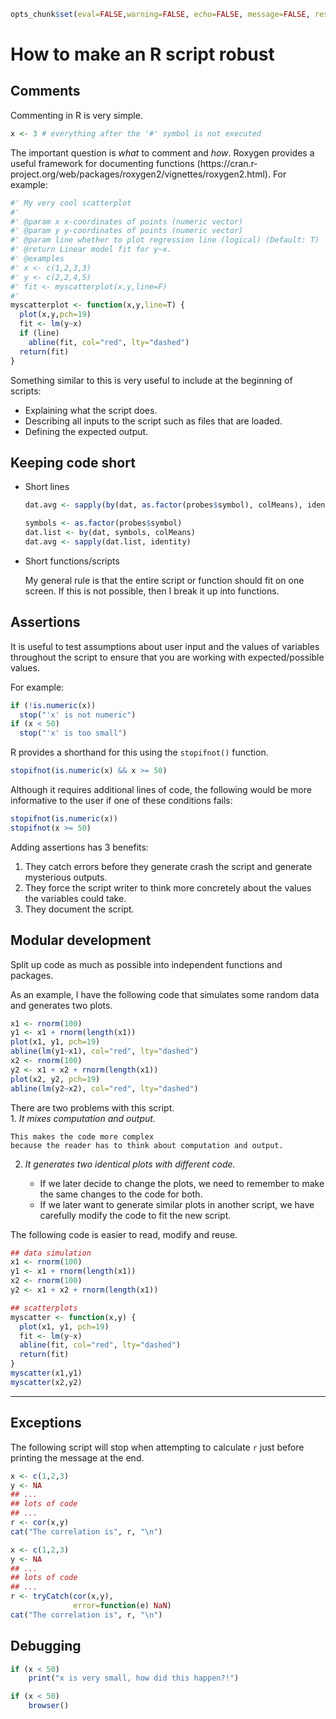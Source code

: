 ```r
opts_chunk$set(eval=FALSE,warning=FALSE, echo=FALSE, message=FALSE, results="asis", fig.width=6, fig.height=6, dev="CairoPNG")    
```

# How to make an R script robust

## Comments

Commenting in R is very simple. 
```r
x <- 3 # everything after the '#' symbol is not executed
```

The important question is *what* to comment and *how*. 
Roxygen provides a useful framework for documenting functions
(https://cran.r-project.org/web/packages/roxygen2/vignettes/roxygen2.html).
For example:

```r
#' My very cool scatterplot
#'
#' @param x x-coordinates of points (numeric vector)
#' @param y y-coordinates of points (numeric vector)
#' @param line whether to plot regression line (logical) (Default: T)
#' @return Linear model fit for y~x.
#' @examples
#' x <- c(1,2,3,3)
#' y <- c(2,2,4,5)
#' fit <- myscatterplot(x,y,line=F)
#'
myscatterplot <- function(x,y,line=T) {
  plot(x,y,pch=19)
  fit <- lm(y~x)
  if (line)
    abline(fit, col="red", lty="dashed")
  return(fit)
}
```

Something similar to this is very useful to include 
at the beginning of scripts:

* Explaining what the script does.
* Describing all inputs to the script such as files that are loaded.
* Defining the expected output.

## Keeping code short

* Short lines

    ```r
    dat.avg <- sapply(by(dat, as.factor(probes$symbol), colMeans), identity)

    symbols <- as.factor(probes$symbol)
    dat.list <- by(dat, symbols, colMeans)
    dat.avg <- sapply(dat.list, identity)
    ```

* Short functions/scripts

  My general rule is that the entire script or function
	should fit on one screen.  If this is not possible, then
	I break it up into functions. 

## Assertions

It is useful to test assumptions about user input
and the values of variables throughout the script
to ensure that you are working with expected/possible values.

For example: 
```r
if (!is.numeric(x))
  stop("'x' is not numeric")
if (x < 50)
  stop("'x' is too small")
```

R provides a shorthand for this
using the `stopifnot()` function.
```r
stopifnot(is.numeric(x) && x >= 50)
```

Although it requires additional lines of code,
the following would be more informative to the
user if one of these conditions fails:
```r
stopifnot(is.numeric(x))
stopifnot(x >= 50)
```

Adding assertions has 3 benefits:

1. They catch errors before they generate crash the script and
    generate mysterious outputs.
2. They force the script writer to think more concretely
    about the values the variables could take.
3. They document the script.

## Modular development

Split up code as much as possible into independent
functions and packages.

As an example, I have the following code that simulates 
some random data and generates two plots. 
```r
x1 <- rnorm(100)
y1 <- x1 + rnorm(length(x1))
plot(x1, y1, pch=19)
abline(lm(y1~x1), col="red", lty="dashed")
x2 <- rnorm(100)
y2 <- x1 + x2 + rnorm(length(x1))
plot(x2, y2, pch=19)
abline(lm(y2~x2), col="red", lty="dashed")
```

There are two problems with this script.  
1. *It mixes computation and output.*  

    This makes the code more complex
    because the reader has to think about computation and output. 
    
2. *It generates two identical plots with different code.*

    - If we later decide to change the plots, 
    we need to remember to make the same changes to the code for both. 
    - If we later want to generate similar plots in another script, 
    we have carefully modify the code to fit the new script.

The following code is easier to read, modify and reuse. 
```r
## data simulation
x1 <- rnorm(100)
y1 <- x1 + rnorm(length(x1))
x2 <- rnorm(100)
y2 <- x1 + x2 + rnorm(length(x1))

## scatterplots 
myscatter <- function(x,y) {
  plot(x1, y1, pch=19)
  fit <- lm(y~x)
  abline(fit, col="red", lty="dashed")
  return(fit)
}
myscatter(x1,y1)
myscatter(x2,y2)
```

---

## Exceptions

The following script will stop when attempting to calculate `r`
just before printing the message at the end.
```r
x <- c(1,2,3)
y <- NA 
## ... 
## lots of code 
## ...
r <- cor(x,y)
cat("The correlation is", r, "\n")
```


```r
x <- c(1,2,3)
y <- NA 
## ... 
## lots of code 
## ...
r <- tryCatch(cor(x,y), 
              error=function(e) NaN) 
cat("The correlation is", r, "\n")
```




## Debugging

```r
if (x < 50)
    print("x is very small, how did this happen?!")
```

```r
if (x < 50)
    browser() 
```
